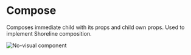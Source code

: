 # Compose

Composes immediate child with its props and child own props.
Used to implement Shoreline composition.

![No-visual component](public/assets/no-visual-component.webp)